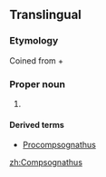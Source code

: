 ==Translingual==
{{wikipedia}}
{{wikispecies|Compsognathidae}}
===Etymology===
Coined from {{etyl|grc|mul}} {{term|κομψος||tr=kompsos|lang=grc|elegant, refined, or dainty}} + {{term|γναθος||tr=gnathos|lang=grc|jaw}}

===Proper noun===
{{head|mul|proper noun}}

# {{taxon|genus|family|Compsognathidae|small, [[bipedal]], [[carnivorous]] [[theropod]] [[dinosaur]]s, about the size of a [[turkey]], which lived around 150 million years ago}}

====Derived terms====
* [[Procompsognathus]]

[[zh:Compsognathus]]